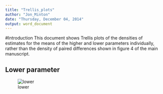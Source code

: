 ```yaml
---
title: "Trellis_plots"
author: "Jon_Minton"
date: "Thursday, December 04, 2014"
output: word_document
---
```

#Introduction
This document shows Trellis plots of the densities of estimates for the means of the higher and lower parameters individually, rather than the density of paired differences shown in figure 4 of the main manuscript. 

## Lower parameter

![lower](/Figures/fig_05.tiff "lower")
